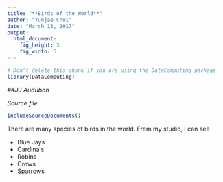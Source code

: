 ---
title: "**Birds of the World**"
author: "Yunjae Choi"
date: "March 13, 2017"
output: 
  html_document:
    fig_height: 3
    fig_width: 5
---
<!-- Don't edit in between this line and the one below -->
```{r include=FALSE}
# Don't delete this chunk if you are using the DataComputing package
library(DataComputing)
```

<!-- Don't edit the material above this line -->

##*JJ Audubon*

*Source file* 
```{r, results='asis', echo=FALSE}
includeSourceDocuments()
```

There are many species of birds in the world. From my studio, I can see

* Blue Jays
* Cardinals
* Robins
* Crows
* Sparrows
